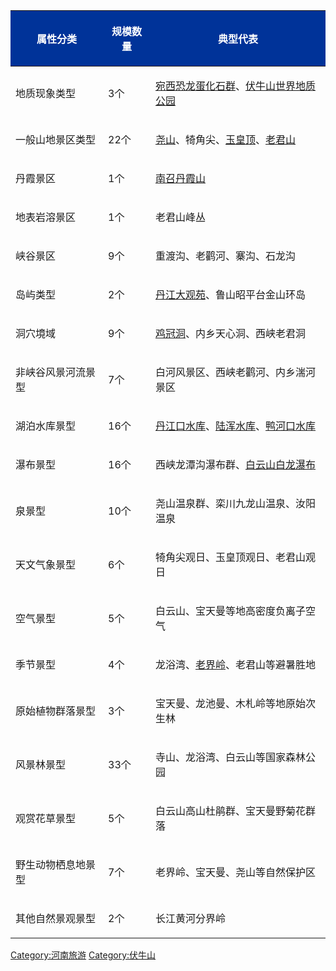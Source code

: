 <center>
{|class="wikitable" style="width:90%;text-align:center;border:1px solid #aaaaaa;background:#CCFFCC;font-size:90%;"
|-
! style="width:px;background:#003399;color:#ffffff" |属性分类
! style="width:px;background:#003399;color:#ffffff" |规模数量
! style="width:px;background:#003399;color:#ffffff" |典型代表
|-

|地质现象类型
|3个
|[[河南南阳恐龙蛋化石群国家级自然保护区|宛西恐龙蛋化石群]]、[[伏牛山世界地质公园]]
|-

|一般山地景区类型
|22个
|[[尧山 (鲁山县)|尧山]]、犄角尖、[[玉皇顶 (伏牛山)|玉皇顶]]、[[老君山 (栾川)|老君山]]
|-

|丹霞景区
|1个
|[[南召丹霞山]]
|-

|地表岩溶景区
|1个
|老君山峰丛
|-
|峡谷景区
|9个
|重渡沟、老鹳河、寨沟、石龙沟
|-
|岛屿类型
|2个
|[[丹江大观苑]]、鲁山昭平台金山环岛
|-
|洞穴境域
|9个
|[[鸡冠洞]]、内乡天心洞、西峡老君洞
|-
|非峡谷风景河流景型
|7个
|白河风景区、西峡老鹳河、内乡湍河景区
|-
|湖泊水库景型
|16个
|[[丹江口水库]]、[[陆浑水库]]、[[鸭河口水库]]
|-
|瀑布景型
|16个
|西峡龙潭沟瀑布群、[[白云山 (洛阳)|白云山白龙瀑布]]
|-
|泉景型
|10个
|尧山温泉群、栾川九龙山温泉、汝阳温泉
|-
|天文气象景型
|6个
|犄角尖观日、玉皇顶观日、老君山观日
|-
|空气景型
|5个
|白云山、宝天曼等地高密度负离子空气
|-
|季节景型
|4个
|龙浴湾、[[老界岭]]、老君山等避暑胜地
|-
|原始植物群落景型
|3个
|宝天曼、龙池曼、木札岭等地原始次生林
|-
|风景林景型
|33个
|寺山、龙浴湾、白云山等国家森林公园
|-
|观赏花草景型
|5个
|白云山高山杜鹃群、宝天曼野菊花群落
|-
|野生动物栖息地景型
|7个
|老界岭、宝天曼、尧山等自然保护区
|-
|其他自然景观景型 
|2个
| 长江黄河分界岭
|}
</center>
<noinclude>
[[Category:河南旅游]]
[[Category:伏牛山]]
</noinclude>